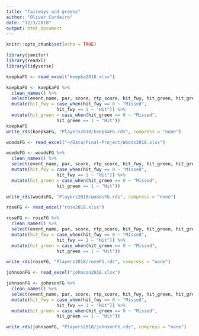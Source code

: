 ```yaml
---
title: "fairways and greens"
author: "Oliver Cordeiro"
date: "12/3/2018"
output: html_document
---
```


```r
knitr::opts_chunk$set(echo = TRUE)

library(janitor)
library(readxl)
library(tidyverse)
```


```r
koepkaFG <- read_excel("koepka2018.xlsx")

koepkaFG <- koepkaFG %>% 
  clean_names() %>% 
  select(event_name, par, score, rtp_score, hit_fwy, hit_green, hit_greenside_bunker, sand_save) %>% 
  mutate(hit_fwy = case_when(hit_fwy == 0 ~ "Missed", 
                   hit_fwy == 1 ~ "Hit")) %>% 
  mutate(hit_green = case_when(hit_green == 0 ~ "Missed", 
                   hit_green == 1 ~ "Hit"))
koepkaFG
write_rds(koepkaFG, "Players2018/koepkaFG.rds", compress = "none")
```

```r
woodsFG <- read_excel("~/Data/Final-Project/Woods2018.xlsx")

woodsFG <- woodsFG %>% 
  clean_names() %>% 
  select(event_name, par, score, rtp_score, hit_fwy, hit_green, hit_greenside_bunker, sand_save) %>% 
  mutate(hit_fwy = case_when(hit_fwy == 0 ~ "Missed", 
                   hit_fwy == 1 ~ "Hit")) %>% 
  mutate(hit_green = case_when(hit_green == 0 ~ "Missed", 
                   hit_green == 1 ~ "Hit"))

write_rds(woodsFG, "Players2018/woodsFG.rds", compress = "none")
```


```r
roseFG <- read_excel("rose2018.xlsx")

roseFG <- roseFG %>% 
  clean_names() %>% 
  select(event_name, par, score, rtp_score, hit_fwy, hit_green, hit_greenside_bunker, sand_save) %>% 
  mutate(hit_fwy = case_when(hit_fwy == 0 ~ "Missed", 
                   hit_fwy == 1 ~ "Hit")) %>% 
  mutate(hit_green = case_when(hit_green == 0 ~ "Missed", 
                   hit_green == 1 ~ "Hit"))

write_rds(roseFG, "Players2018/roseFG.rds", compress = "none")
```

```r
johnsonFG <- read_excel("johnson2018.xlsx")

johnsonFG <- johnsonFG %>% 
  clean_names() %>% 
  select(event_name, par, score, rtp_score, hit_fwy, hit_green, hit_greenside_bunker, sand_save) %>% 
  mutate(hit_fwy = case_when(hit_fwy == 0 ~ "Missed", 
                   hit_fwy == 1 ~ "Hit")) %>% 
  mutate(hit_green = case_when(hit_green == 0 ~ "Missed", 
                   hit_green == 1 ~ "Hit"))

write_rds(johnsonFG, "Players2018/johnsonFG.rds", compress = "none")
```


 
 